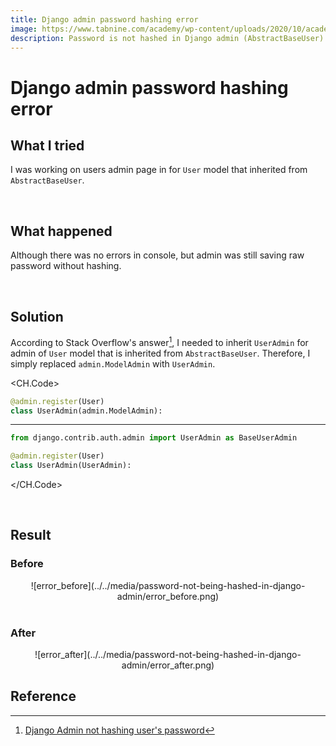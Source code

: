 ```yaml
---
title: Django admin password hashing error 
image: https://www.tabnine.com/academy/wp-content/uploads/2020/10/academy_1.png
description: Password is not hashed in Django admin (AbstractBaseUser)
---
```



# Django admin password hashing error

## What I tried

I was working on users admin page in for `User` model that inherited from `AbstractBaseUser`.

<br/>

## What happened

Although there was no errors in console, but admin was still saving raw password without hashing.

<br/>

## Solution

According to Stack Overflow's answer[^1], I needed to inherit <a class="https://github.com/django/django/blob/444b6da7cc229a58a2c476a52e45233001dc7073/django/contrib/auth/admin.py#L43" target="_blank"><code>UserAdmin</code></a> for admin of `User` model that is inherited from `AbstractBaseUser`.
Therefore, I simply replaced `admin.ModelAdmin` with `UserAdmin`.

<CH.Code>

```py users/admin.py mark=2[17:32]
@admin.register(User)
class UserAdmin(admin.ModelAdmin):
```

---

```py users/admin.py focus=1,4 mark=4[17:25]
from django.contrib.auth.admin import UserAdmin as BaseUserAdmin

@admin.register(User)
class UserAdmin(UserAdmin):
```

</CH.Code>

<br/>

## Result

### Before

<center>![error_before](../../media/password-not-being-hashed-in-django-admin/error_before.png)</center>

<br/>

### After

<center>![error_after](../../media/password-not-being-hashed-in-django-admin/error_after.png)</center>

## Reference

[^1]:
      <a href="https://stackoverflow.com/a/32852793/13121145" target="_blank">Django Admin not hashing user's password</a>
